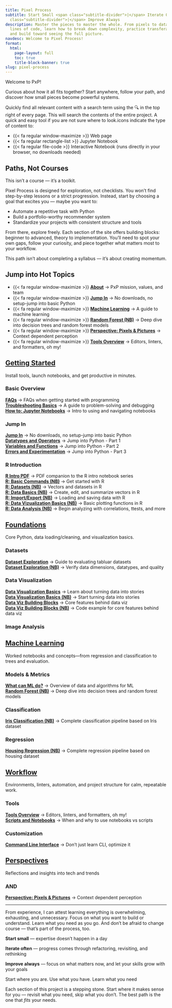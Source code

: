```yaml
---
title: Pixel Process
subtitle: Start Small <span class="subtitle-divider">|</span> Iterate Often <span
  class="subtitle-divider">|</span> Improve Always
description: Master the pieces to master the whole. From pixels to data points to
  lines of code, learn how to break down complexity, practice transferable skills,
  and build toward seeing the full picture.
navdesc: Welcome to Pixel Process!
format:
  html:
    page-layout: full
    toc: true
    title-block-banner: true
slug: pixel-process
---
```


Welcome to <span class="pxp"><span>P</span><span>x</span><span>P</span></span>!

Curious about how it all fits together?
 Start anywhere, follow your path, and discover how small pieces become powerful systems.

::: {.callout icon="none" .custom-callout .pxp-ref title="Project Navigation"}

Quickly find all relevant content with a search term using the 🔍 in the top right of every page.
This will search the contents of the entire project. A quick and easy tool if you are not sure where to look.\nThese icons indicate the type of content to:

- {{< fa regular window-maximize >}} Web page 
- {{< fa regular rectangle-list >}} Jupyter Notebook 
- {{< fa regular file-code >}} Interactive Notebook (runs directly in your browser, no downloads needed)
:::


## <i class="fa fa-code-fork" aria-hidden="true"></i>Paths, Not Courses

This isn’t a course — it’s a toolkit.

Pixel Process is designed for exploration, not checklists. You won’t find step-by-step lessons or a strict progression. Instead, start by choosing a goal that excites you — maybe you want to:

- Automate a repetitive task with Python
- Build a portfolio-worthy recommender system
- Standardize your projects with consistent structure and tools

From there, explore freely. Each section of the site offers building blocks: beginner to advanced, theory to implementation. You’ll need to spot your own gaps, follow your curiosity, and piece together what matters most to your workflow.

This path isn’t about completing a syllabus — it’s about creating momentum.

## Jump into Hot Topics
:::{.quick-links}

<ul>
<li class="quick-link-item">{{< fa regular window-maximize >}} <strong><a href="/about/index.qmd">About</a></strong> → PxP mission, values, and team</li>
<li class="quick-link-item">{{< fa regular window-maximize >}} <strong><a href="/jump-in/index.qmd">Jump In</a></strong> → No downloads, no setup-jump into basic Python</li>
<li class="quick-link-item">{{< fa regular window-maximize >}} <strong><a href="/machine-learning/index.qmd">Machine Learning</a></strong> → A guide to machine learning</li>
<li class="quick-link-item">{{< fa regular window-maximize >}} <strong><a href="/machine-learning/random-forest.ipynb">Random Forest (NB)</a></strong> → Deep dive into decision trees and random forest models</li>
<li class="quick-link-item">{{< fa regular window-maximize >}} <strong><a href="/perspectives/posts/and/perspective-pixels-and-pictures.qmd">Perspective: Pixels & Pictures</a></strong> → Context dependent perception</li>
<li class="quick-link-item">{{< fa regular window-maximize >}} <strong><a href="/workflow/tools-overview.qmd">Tools Overview</a></strong> → Editors, linters, and formatters, oh my!</li>
</ul>

:::

## [Getting Started](/getting-started/index.qmd)

Install tools, launch notebooks, and get productive in minutes.

<div class="category-grid">
<div class="category-card">
<h3>Basic Overview</h3>
<div class="quick-links"><div class="quick-link-item"><i class="fa-regular fa-window-maximize"></i> <strong><a href="/getting-started/faqs.qmd">FAQs</a></strong> → FAQs when getting started with programming</div><div class="quick-link-item"><i class="fa-regular fa-window-maximize"></i> <strong><a href="/getting-started/shoulders-of-giants.qmd">Troubleshooting Basics</a></strong> → A guide to problem-solving and debugging</div><div class="quick-link-item"><i class="fa-regular fa-window-maximize"></i> <strong><a href="/getting-started/jupyter-notebooks.qmd">How to: Jupyter Notebooks</a></strong> → Intro to using and navigating notebooks</div></div></div><div class="category-card">
<h3>Jump In</h3>
<div class="quick-links"><div class="quick-link-item"><i class="fa-regular fa-window-maximize"></i> <strong><a href="/jump-in/index.qmd">Jump In</a></strong> → No downloads, no setup-jump into basic Python</div><div class="quick-link-item"><i class="fa-regular fa-window-maximize"></i> <strong><a href="/jump-in/datatypes-and-operators.qmd">Datatypes and Operators</a></strong> → Jump into Python - Part 1</div><div class="quick-link-item"><i class="fa-regular fa-window-maximize"></i> <strong><a href="/jump-in/variables-and-functions.qmd">Variables and Functions</a></strong> → Jump into Python - Part 2</div><div class="quick-link-item"><i class="fa-regular fa-window-maximize"></i> <strong><a href="/jump-in/errors-and-experimentation.qmd">Errors and Experimentation</a></strong> → Jump into Python - Part 3</div></div></div><div class="category-card">
<h3>R Introduction</h3>
<div class="quick-links"><div class="quick-link-item"><i class="fa-regular fa-file"></i> <strong><a href="/getting-started/r-intro/intro-to-r.pdf">R Intro PDF</a></strong> → PDF companion to the R intro notebook series</div><div class="quick-link-item"><i class="fa-regular fa-rectangle-list"></i> <strong><a href="/getting-started/r-intro/basic-commands.ipynb">R: Basic Commands (NB)</a></strong> → Get started with R</div><div class="quick-link-item"><i class="fa-regular fa-rectangle-list"></i> <strong><a href="/getting-started/r-intro/datasets.ipynb">R: Datasets (NB)</a></strong> → Vectors and datasets in R</div><div class="quick-link-item"><i class="fa-regular fa-rectangle-list"></i> <strong><a href="/getting-started/r-intro/data-manipulation.ipynb">R: Data Basics (NB)</a></strong> → Create, edit, and summarize vectors in R</div><div class="quick-link-item"><i class="fa-regular fa-rectangle-list"></i> <strong><a href="/getting-started/r-intro/import-export.ipynb">R: Import/Export (NB)</a></strong> → Loading and saving data with R</div><div class="quick-link-item"><i class="fa-regular fa-rectangle-list"></i> <strong><a href="/getting-started/r-intro/data-viz.ipynb">R: Data Vizualization Basics (NB)</a></strong> → Basic plotting functions in R</div><div class="quick-link-item"><i class="fa-regular fa-rectangle-list"></i> <strong><a href="/getting-started/r-intro/data-analysis.ipynb">R: Data Analysis (NB)</a></strong> → Begin analyzing with correlations, ttests, and more</div></div></div></div>

## [Foundations](/foundations/index.qmd)

Core Python, data loading/cleaning, and visualization basics.

<div class="category-grid">
<div class="category-card">
<h3>Datasets</h3>
<div class="quick-links"><div class="quick-link-item"><i class="fa-regular fa-window-maximize"></i> <strong><a href="/foundations/datasets/dataset-exploration.qmd">Dataset Exploration</a></strong> → Guide to evaluating tabluar datasets</div><div class="quick-link-item"><i class="fa-regular fa-rectangle-list"></i> <strong><a href="/foundations/datasets/dataset-exploration-nb.ipynb">Dataset Exploration (NB)</a></strong> → Verify data dimensions, datatypes, and quality</div></div></div><div class="category-card">
<h3>Data Visualization</h3>
<div class="quick-links"><div class="quick-link-item"><i class="fa-regular fa-window-maximize"></i> <strong><a href="/foundations/data-viz/data-viz-basics.qmd">Data Visualization Basics</a></strong> → Learn about turning data into stories</div><div class="quick-link-item"><i class="fa-regular fa-rectangle-list"></i> <strong><a href="/foundations/data-viz/data-viz-basics-nb.ipynb">Data Visualization Basics (NB)</a></strong> → Start turning data into stories</div><div class="quick-link-item"><i class="fa-regular fa-window-maximize"></i> <strong><a href="/foundations/data-viz/data-viz-building-blocks.qmd">Data Viz Building Blocks</a></strong> → Core features behind data viz</div><div class="quick-link-item"><i class="fa-regular fa-window-maximize"></i> <strong><a href="/foundations/data-viz/data-viz-building-blocks-nb.ipynb">Data Viz Building Blocks (NB)</a></strong> → Code example for core features behind data viz</div></div></div><div class="category-card">
<h3>Image Analysis</h3>
<div class="quick-links"></div></div></div>

## [Machine Learning](/machine-learning/index.qmd)

Worked notebooks and concepts—from regression and classification to trees and evaluation.

<div class="category-grid">
<div class="category-card">
<h3>Models & Metrics</h3>
<div class="quick-links"><div class="quick-link-item"><i class="fa-regular fa-window-maximize"></i> <strong><a href="/machine-learning/data-science-topics.qmd">What can ML do?</a></strong> → Overview of data and algorithms for ML</div><div class="quick-link-item"><i class="fa-regular fa-window-maximize"></i> <strong><a href="/machine-learning/random-forest.ipynb">Random Forest (NB)</a></strong> → Deep dive into decision trees and random forest models</div></div></div><div class="category-card">
<h3>Classification</h3>
<div class="quick-links"><div class="quick-link-item"><i class="fa-regular fa-window-maximize"></i> <strong><a href="/machine-learning/classification-iris.ipynb">Iris Classification (NB)</a></strong> → Complete classification pipeline based on Iris dataset</div></div></div><div class="category-card">
<h3>Regression</h3>
<div class="quick-links"><div class="quick-link-item"><i class="fa-regular fa-window-maximize"></i> <strong><a href="/machine-learning/regression-housing.ipynb">Housing Regression (NB)</a></strong> → Complete regression pipeline based on housing dataset</div></div></div></div>

## [Workflow](/workflow/index.qmd)

Environments, linters, automation, and project structure for calm, repeatable work.

<div class="category-grid">
<div class="category-card">
<h3>Tools</h3>
<div class="quick-links"><div class="quick-link-item"><i class="fa-regular fa-window-maximize"></i> <strong><a href="/workflow/tools-overview.qmd">Tools Overview</a></strong> → Editors, linters, and formatters, oh my!</div><div class="quick-link-item"><i class="fa-regular fa-window-maximize"></i> <strong><a href="/workflow/scripts-and-notebooks.qmd">Scripts and Notebooks</a></strong> → When and why to use notebooks vs scripts</div></div></div><div class="category-card">
<h3>Customization</h3>
<div class="quick-links"><div class="quick-link-item"><i class="fa-regular fa-window-maximize"></i> <strong><a href="/workflow/cli-intro.qmd">Command Line Interface</a></strong> → Don't just learn CLI, optimize it</div></div></div></div>

## [Perspectives](/perspectives/index.qmd)

Reflections and insights into tech and trends

<div class="category-grid">
<div class="category-card">
<h3>AND</h3>
<div class="quick-links"><div class="quick-link-item"><i class="fa-regular fa-window-maximize"></i> <strong><a href="/perspectives/posts/and/perspective-pixels-and-pictures.qmd">Perspective: Pixels & Pictures</a></strong> → Context dependent perception</div></div></div></div>

<hr class="page-divider">

::: {.callout icon="none" .custom-callout .d-bugz title="Start Your Journey"}

From experience, I can attest learning everything is overwhelming, exhausting, and unnecessary. Focus on what you want to build or understand. Learn what you need as you go. And don’t be afraid to change course — that’s part of the process, too.

**Start small** — expertise doesn’t happen in a day

**Iterate often** — progress comes through refactoring, revisiting, and rethinking

**Improve always** — focus on what matters now, and let your skills grow with your goals
:::


<div class="page-quote">
Start where you are. Use what you have. Learn what you need
</div>


Each section of this project is a stepping stone. Start where it makes sense for you — revisit what you need, skip what you don’t. The best path is the one that *fits* your needs.
